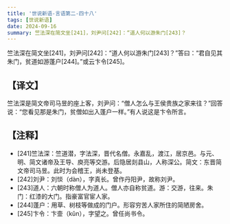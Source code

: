 ```yaml
---
title: '世说新语-言语第二-四十八'
tags: [世说新语]
date: 2024-09-16
summary: 竺法深在简文坐[241]，刘尹问[242]：“道人何以游朱门[243]？
---
```


竺法深在简文坐[241]，刘尹问[242]：“道人何以游朱门[243]？”答曰：“君自见其朱门，贫道如游蓬户[244]。”或云卞令[245]。

## 【译文】

竺法深是简文帝司马昱的座上客，刘尹问：“僧人怎么与王侯贵族之家来往？”回答说：“您看见那是朱门，贫僧如出入蓬户一样。”有人说这是卞令所言。

## 【注释】

- [241]竺法深：竺道潜，字法深，晋代名僧。永嘉乱，渡江，居京邑。与元、明、简文诸帝及王导、庾亮等交游。后隐居剡县山，人称深公。简文：东晋简文帝司马昱。此时为会稽王，尚未登基。
- [242]刘尹：刘惔（dàn），字真长。曾作丹阳尹，故称刘尹。
- [243]道人：六朝时称僧人为道人。僧人亦自称贫道。游：交游，往来。朱门：红漆的大门。指豪富官宦人家。
- [244]蓬户：用草、树枝等做成的门户。形容穷苦人家所住的简陋房舍。
- [245]卞令：卞壸（kǔn），字望之。曾任尚书令。
